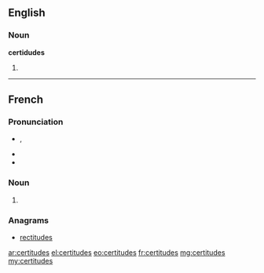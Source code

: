==English==

===Noun===
'''certidudes'''

# {{plural of|certitude}}

----

==French==

===Pronunciation===
* {{IPA|/sɛʁ.ti.tyd/|lang=fr}}, {{X-SAMPA|/sER.ti.tyd/|lang=fr}}
* {{homophones|certitude|lang=fr}}
* {{hyphenation|cer|ti|tudes|lang=fr}}

===Noun===
{{head|fr|plural}} {{f|p}}

# {{plural of|certitude|lang=fr}}

===Anagrams===
* [[rectitudes#French|rectitudes]]

[[ar:certitudes]]
[[el:certitudes]]
[[eo:certitudes]]
[[fr:certitudes]]
[[mg:certitudes]]
[[my:certitudes]]